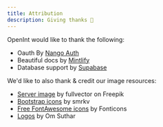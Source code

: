 ```yaml
---
title: Attribution
description: Giving thanks 🙏
---
```


OpenInt would like to thank the following:

- Oauth By [Nango Auth](https://nango.dev)
- Beautiful docs by [Mintlify](https://mintlify.com)
- Database support by [Supabase](https://supabase.com)

We'd like to also thank & credit our image resources:

- [Server image](https://www.freepik.com/free-vector/server-room-cloud-storage-icon-datacenter-database-concept-data-exchange-process_3628676.htm) by fullvector on Freepik
- [Bootstrap icons](https://www.figma.com/community/file/1172931415891390979) by smrkv
- [Free FontAwesome icons](https://fontawesome.com/license/free) by Fonticons
- [Logos](https://www.figma.com/community/file/1041824726819878251) by Om Suthar